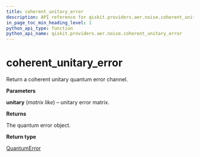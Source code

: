 ```yaml
---
title: coherent_unitary_error
description: API reference for qiskit.providers.aer.noise.coherent_unitary_error
in_page_toc_min_heading_level: 1
python_api_type: function
python_api_name: qiskit.providers.aer.noise.coherent_unitary_error
---
```


# coherent\_unitary\_error

<Function id="qiskit.providers.aer.noise.coherent_unitary_error" name="coherent_unitary_error" isDedicatedPage={true} github="https://github.com/qiskit/qiskit-aer/tree/stable/0.5/qiskit/providers/aer/noise/errors/standard_errors.py" signature="coherent_unitary_error(unitary)">
  Return a coherent unitary quantum error channel.

  **Parameters**

  **unitary** (*matrix like*) – unitary error matrix.

  **Returns**

  The quantum error object.

  **Return type**

  [QuantumError](qiskit.providers.aer.noise.QuantumError "qiskit.providers.aer.noise.QuantumError")
</Function>

